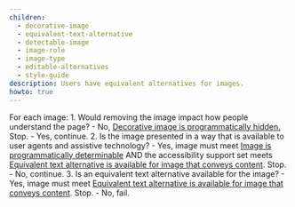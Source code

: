 ```yaml
---
children:
  - decorative-image
  - equivalent-text-alternative
  - detectable-image
  - image-role
  - image-type
  - editable-alternatives
  - style-guide
description: Users have equivalent alternatives for images.
howto: true
---
```


<DecisionTree>
  For each <a>image</a>:
  1. Would removing the <a>image</a> impact how people understand the page?
     - No, <a href="#decorative-image">Decorative image is programmatically hidden.</a> Stop.
     - Yes, continue.
  2. Is the <a>image</a> presented in a way that is available to user agents and assistive technology?
     - Yes, <a>image</a> must meet <a href="#detectable-image">Image is programmatically determinable</a> AND the <a>accessibility support set</a> meets <a href="#equivalent-text-alternative">Equivalent text alternative is available for image that conveys content</a>. Stop.
     - No, continue.
  3. Is an equivalent text alternative available for the <a>image</a>?
     - Yes, <a>image</a> must meet <a href="#equivalent-text-alternative">Equivalent text alternative is available for image that conveys content</a>. Stop.
     - No, fail.
</DecisionTree>
